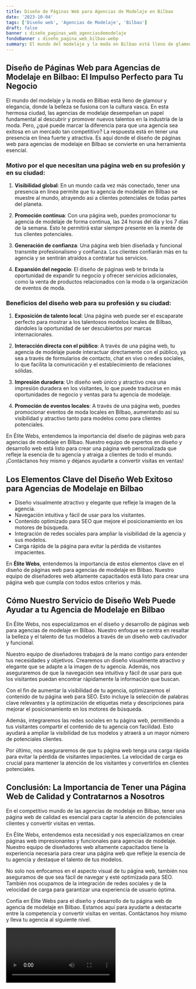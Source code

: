```yaml
---
title: Diseño de Páginas Web para Agencias de Modelaje en Bilbao
date: '2023-10-04'
tags: ['Diseño web', 'Agencias de Modelaje', 'Bilbao']
draft: false
banner : diseño_paginas_web_agenciasdemodelaje
fondoBanner : diseño_pagina_web_bilbao.webp
summary: El mundo del modelaje y la moda en Bilbao está lleno de glamour y elegancia, donde la belleza se fusiona con la cultura vasca. En esta hermosa ciudad, las agencias de modelaje desempeñan un papel fundamental al descubrir y promover nuevos talentos en la industria de la moda. Pero, ¿qué puede marcar la diferencia para que una agencia sea exitosa en un mercado tan competitivo? La respuesta está en tener una presencia en línea fuerte y atractiva. Es aquí donde el diseño de páginas web para agencias de modelaje en Bilbao se convierte en una herramienta esencial.
---
```


## Diseño de Páginas Web para Agencias de Modelaje en Bilbao: El Impulso Perfecto para Tu Negocio

El mundo del modelaje y la moda en Bilbao está lleno de glamour y elegancia, donde la belleza se fusiona con la cultura vasca. En esta hermosa ciudad, las agencias de modelaje desempeñan un papel fundamental al descubrir y promover nuevos talentos en la industria de la moda. Pero, ¿qué puede marcar la diferencia para que una agencia sea exitosa en un mercado tan competitivo? La respuesta está en tener una presencia en línea fuerte y atractiva. Es aquí donde el diseño de páginas web para agencias de modelaje en Bilbao se convierte en una herramienta esencial.

### Motivo por el que necesitan una página web en su profesión y en su ciudad:

1. **Visibilidad global**: En un mundo cada vez más conectado, tener una presencia en línea permite que tu agencia de modelaje en Bilbao se muestre al mundo, atrayendo así a clientes potenciales de todas partes del planeta.

2. **Promoción continua**: Con una página web, puedes promocionar tu agencia de modelaje de forma continua, las 24 horas del día y los 7 días de la semana. Esto te permitirá estar siempre presente en la mente de tus clientes potenciales.

3. **Generación de confianza**: Una página web bien diseñada y funcional transmite profesionalismo y confianza. Los clientes confiarán más en tu agencia y se sentirán atraídos a contratar tus servicios.

4. **Expansión del negocio**: El diseño de páginas web te brinda la oportunidad de expandir tu negocio y ofrecer servicios adicionales, como la venta de productos relacionados con la moda o la organización de eventos de moda.

### Beneficios del diseño web para su profesión y su ciudad:

1. **Exposición de talento local**: Una página web puede ser el escaparate perfecto para mostrar a los talentosos modelos locales de Bilbao, dándoles la oportunidad de ser descubiertos por marcas internacionales.

2. **Interacción directa con el público**: A través de una página web, tu agencia de modelaje puede interactuar directamente con el público, ya sea a través de formularios de contacto, chat en vivo o redes sociales, lo que facilita la comunicación y el establecimiento de relaciones sólidas.

3. **Impresión duradera**: Un diseño web único y atractivo crea una impresión duradera en los visitantes, lo que puede traducirse en más oportunidades de negocio y ventas para tu agencia de modelaje.

4. **Promoción de eventos locales**: A través de una página web, puedes promocionar eventos de moda locales en Bilbao, aumentando así su visibilidad y atractivo tanto para modelos como para clientes potenciales.

En Élite Webs, entendemos la importancia del diseño de páginas web para agencias de modelaje en Bilbao. Nuestro equipo de expertos en diseño y desarrollo web está listo para crear una página web personalizada que refleje la esencia de tu agencia y atraiga a clientes de todo el mundo. ¡Contáctanos hoy mismo y déjanos ayudarte a convertir visitas en ventas!

<GifSeo />

<Cta />

## Los Elementos Clave del Diseño Web Exitoso para Agencias de Modelaje en Bilbao

- Diseño visualmente atractivo y elegante que refleje la imagen de la agencia.
- Navegación intuitiva y fácil de usar para los visitantes.
- Contenido optimizado para SEO que mejore el posicionamiento en los motores de búsqueda.
- Integración de redes sociales para ampliar la visibilidad de la agencia y sus modelos.
- Carga rápida de la página para evitar la pérdida de visitantes impacientes.

En **Élite Webs**, entendemos la importancia de estos elementos clave en el diseño de páginas web para agencias de modelaje en Bilbao. Nuestro equipo de diseñadores web altamente capacitados está listo para crear una página web que cumpla con todos estos criterios y más.

## Cómo Nuestro Servicio de Diseño Web Puede Ayudar a tu Agencia de Modelaje en Bilbao

En Élite Webs, nos especializamos en el diseño y desarrollo de páginas web para agencias de modelaje en Bilbao. Nuestro enfoque se centra en resaltar la belleza y el talento de tus modelos a través de un diseño web cautivador y funcional.

Nuestro equipo de diseñadores trabajará de la mano contigo para entender tus necesidades y objetivos. Crearemos un diseño visualmente atractivo y elegante que se adapte a la imagen de tu agencia. Además, nos aseguraremos de que la navegación sea intuitiva y fácil de usar para que los visitantes puedan encontrar rápidamente la información que buscan.

Con el fin de aumentar la visibilidad de tu agencia, optimizaremos el contenido de tu página web para SEO. Esto incluye la selección de palabras clave relevantes y la optimización de etiquetas meta y descripciones para mejorar el posicionamiento en los motores de búsqueda.

Además, integraremos las redes sociales en tu página web, permitiendo a tus visitantes compartir el contenido de tu agencia con facilidad. Esto ayudará a ampliar la visibilidad de tus modelos y atraerá a un mayor número de potenciales clientes.

Por último, nos aseguraremos de que tu página web tenga una carga rápida para evitar la pérdida de visitantes impacientes. La velocidad de carga es crucial para mantener la atención de los visitantes y convertirlos en clientes potenciales.

## Conclusión: La Importancia de Tener una Página Web de Calidad y Contratarnos a Nosotros

En el competitivo mundo de las agencias de modelaje en Bilbao, tener una página web de calidad es esencial para captar la atención de potenciales clientes y convertir visitas en ventas.

En Élite Webs, entendemos esta necesidad y nos especializamos en crear páginas web impresionantes y funcionales para agencias de modelaje. Nuestro equipo de diseñadores web altamente capacitados tiene la experiencia necesaria para crear una página web que refleje la esencia de tu agencia y destaque el talento de tus modelos.

No solo nos enfocamos en el aspecto visual de tu página web, también nos aseguramos de que sea fácil de navegar y esté optimizada para SEO. También nos ocupamos de la integración de redes sociales y de la velocidad de carga para garantizar una experiencia de usuario óptima.

Confía en Élite Webs para el diseño y desarrollo de tu página web de agencia de modelaje en Bilbao. Estamos aquí para ayudarte a destacarte entre la competencia y convertir visitas en ventas. Contáctanos hoy mismo y lleva tu agencia al siguiente nivel.

<Video />

<CtaBot job='Agencias de Modelaje' city='Bilbao'/>

<Gmaps query='Bilbao+españa+maps' />